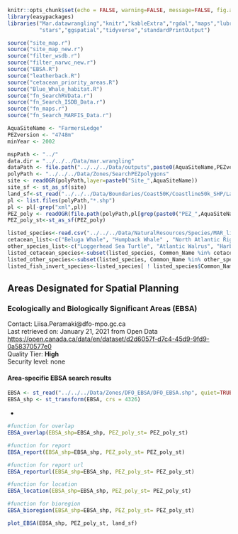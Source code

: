 ```r
knitr::opts_chunk$set(echo = FALSE, warning=FALSE, message=FALSE, fig.align="left")
library(easypackages)
libraries("Mar.datawrangling","knitr","kableExtra","rgdal","maps","lubridate","raster","RCurl","sf","stringr","ggplot2","data.table","gridExtra","dplyr",
          "stars","ggspatial","tidyverse","standardPrintOutput")
```
```r
source("site_map.r")
source("site_map_new.r")
source("filter_wsdb.r")
source("filter_narwc_new.r")
source("EBSA.R")
source("leatherback.R")
source("cetacean_priority_areas.R")
source("Blue_Whale_habitat.R")
source("fn_SearchRVData.r")
source("fn_Search_ISDB_Data.r")
source("fn_maps.r")
source("fn_Search_MARFIS_Data.r")
```
```r
AquaSiteName <- "FarmersLedge"
PEZversion <- "4748m"
minYear <- 2002
```
```r
mspPath <- "../"
data.dir = "../../../Data/mar.wrangling"
dataPath <- file.path("../../../Data/outputs",paste0(AquaSiteName,PEZversion))
polyPath <- "../../../Data/Zones/SearchPEZpolygons"
site <- readOGR(polyPath,layer=paste0("Site_",AquaSiteName))
site_sf <- st_as_sf(site)
land_sf<-st_read("../../../Data/Boundaries/Coast50K/Coastline50k_SHP/Land_AtlCanada_ESeaboardUS.shp", quiet=TRUE)
pl <- list.files(polyPath,"*.shp")
pl <- pl[-grep("xml",pl)]
PEZ_poly <- readOGR(file.path(polyPath,pl[grep(paste0("PEZ_",AquaSiteName,PEZversion),pl)]))
PEZ_poly_st<-st_as_sf(PEZ_poly)
```
```r
listed_species<-read.csv("../../../Data/NaturalResources/Species/MAR_listed_species.csv")
cetacean_list<-c("Beluga Whale", "Humpback Whale" , "North Atlantic Right Whale", "Fin Whale", "Northern Bottlenose Whale", "Harbour Porpoise", "Killer Whale", "Blue Whale", "Sei Whale", "Sowerby's Beaked Whale")
other_species_list<-c("Loggerhead Sea Turtle", "Atlantic Walrus", "Harbour Seal Lacs des Loups Marins subspecies", "Leatherback Sea Turtle")
listed_cetacean_species<-subset(listed_species, Common_Name %in% cetacean_list)
listed_other_species<-subset(listed_species, Common_Name %in% other_species_list)
listed_fish_invert_species<-listed_species[ ! listed_species$Common_Name %in% c(other_species_list,cetacean_list), ]
```

## **Areas Designated for Spatial Planning**  

### **Ecologically and Biologically Significant Areas (EBSA)**  
Contact: Liisa.Peramaki@dfo-mpo.gc.ca  
Last retrieved on: January 21, 2021 from Open Data  
<https://open.canada.ca/data/en/dataset/d2d6057f-d7c4-45d9-9fd9-0a58370577e0>  
Quality Tier: **High**  
Security level: none  

#### **Area-specific EBSA search results**  
```r
EBSA <- st_read("../../../Data/Zones/DFO_EBSA/DFO_EBSA.shp", quiet=TRUE)
EBSA_shp <- st_transform(EBSA, crs = 4326)
```

*
```r
#function for overlap
EBSA_overlap(EBSA_shp=EBSA_shp, PEZ_poly_st= PEZ_poly_st)
```

```r
#function for report
EBSA_report(EBSA_shp=EBSA_shp, PEZ_poly_st= PEZ_poly_st)
```

```r
#function for report url
EBSA_reporturl(EBSA_shp=EBSA_shp, PEZ_poly_st= PEZ_poly_st)
```

```r
#function for location
EBSA_location(EBSA_shp=EBSA_shp, PEZ_poly_st= PEZ_poly_st)
```

```r
#function for bioregion
EBSA_bioregion(EBSA_shp=EBSA_shp, PEZ_poly_st= PEZ_poly_st)
```

```r
plot_EBSA(EBSA_shp, PEZ_poly_st, land_sf)
```